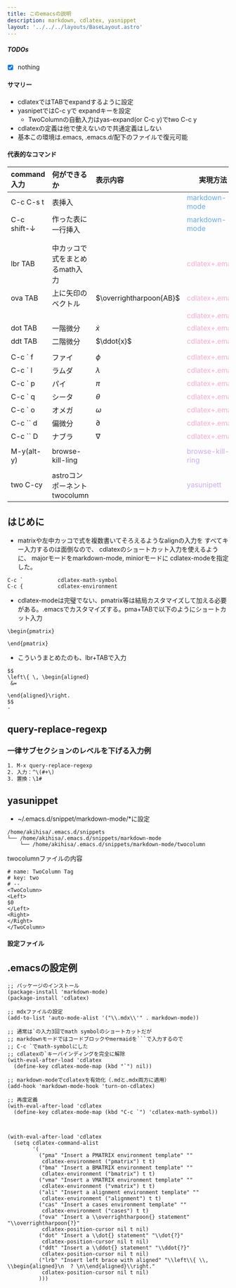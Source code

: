 ```yaml
---
title: このemacsの説明
description: markdown, cdlatex, yasnippet
layout: '../../../layouts/BaseLayout.astro'
---
```



<StandardStyle />

##### TODOs

 - [x] nothing

#### サマリー
- cdlatexではTABでexpandするように設定
- yasnipetではC-c yで expandキーを設定
  - TwoColumnの自動入力はyas-expand(or C-c y)でtwo C-c y
- cdlatexの定義は他で使えないので共通定義はしない
- 基本この環境は.emacs, .emacs.d/配下のファイルで復元可能




#### 代表的なコマンド

| command入力　 | 何ができるか                   |表示内容| 実現方法|
|:--------------|:-------------------------------|:------------------|-------------|
| C-c C-s t     | 表挿入                         || <font color="#66aaff">markdown-mode</font>
| C-c shift-↓   | 作った表に一行挿入             || <font color="#66aaff">markdown-mode</font>
|               |                                ||
|               |                                ||
| lbr TAB       | 中カッコで式をまとめるmath入力 || <font color="#ffaacc">cdlatex+.emacs</font>
| ova TAB       | 上に矢印のベクトル             |$\overrightharpoon{AB}$|<font color="#ffaacc">cdlatex+.emacs</font>
|               |                                ||<font color="#ffaacc">cdlatex+.emacs</font>
| dot TAB       | 一階微分                       |$\dot{x}$|<font color="#ffaacc">cdlatex+.emacs</font>
| ddt TAB       | 二階微分                       |$\ddot{x}$|<font color="#ffaacc">cdlatex+.emacs</font>
|               |                                ||
| C-c ` f       | ファイ                         |$\phi$  |<font color="#ffaacc">cdlatex+.emacs</font>
| C-c ` l       | ラムダ                         |$\lambda$  |<font color="#ffaacc">cdlatex+.emacs</font>
| C-c ` p       | パイ                           |$\pi$        |<font color="#ffaacc">cdlatex+.emacs</font>
| C-c ` q       | シータ                         |$\theta$|<font color="#ffaacc">cdlatex+.emacs</font>
| C-c ` o       | オメガ                         |$\omega$|<font color="#ffaacc">cdlatex+.emacs</font>
| C-c `` d      | 偏微分                         |$\partial$  |<font color="#ffaacc">cdlatex+.emacs</font>
| C-c `` D      | ナブラ                         |$\nabla$  |<font color="#ffaacc">cdlatex+.emacs</font>
|               |                                |                 |
| M-y(alt-y)    | browse-kill-ling               ||<font color="#ccaaff">browse-kill-ring</font>
|               |                                |                 |
| two C-cy      | astroコンポーネントtwocolumn   ||<font color="#ccaaff">yasunipett</font>



## はじめに
- matrixや左中カッコで式を複数書いてそろえるようなalignの入力を
すべてキー入力するのは面倒なので、
cdlatexのショートカット入力を使えるように、
majorモードをmarkdown-mode, miniorモードに
cdlatex-modeを指定した。
```text
C-c `           cdlatex-math-symbol
C-c {           cdlatex-environment
```
- cdlatex-modeは完璧でない、pmatrix等は結局カスタマイズして加える必要がある。.emacsでカスタマイズする。pma+TABで以下のようにショートカット入力
```text
\begin{pmatrix}

\end{pmatrix}
```
- こういうまとめたのも、lbr+TABで入力
```text
$$
\left\{ \, \begin{aligned}
 &=
   
\end{aligned}\right.
$$
- 
```

## query-replace-regexp

### 一律サブセクションのレベルを下げる入力例
```txt
1. M-x query-replace-regexp
2. 入力：^\(#+\)
3. 置換：\1#
```


## yasunippet

- ~/.emacs.d/snippet/markdown-mode/*に設定
```
/home/akihisa/.emacs.d/snippets
└── /home/akihisa/.emacs.d/snippets/markdown-mode
    └── /home/akihisa/.emacs.d/snippets/markdown-mode/twocolumn
```
twocolumnファイルの内容
```
# name: TwoColumn Tag
# key: two
# --
<TwoColumn>
<Left>
$0
</Left>
<Right>
</Right>
</TwoColumn>
```


#### 設定ファイル

## .emacsの設定例

```text
;; パッケージのインストール
(package-install 'markdown-mode)
(package-install 'cdlatex)

;; mdxファイルの設定
(add-to-list 'auto-mode-alist '("\\.mdx\\'" . markdown-mode))

;; 通常は`の入力3回でmath symbolのショートカットだが
;; markdownモードではコードブロックやmermaidを```で入力するので
;; C-c `でmath-symbolにした
;; cdlatexの`キーバインディングを完全に解除
(with-eval-after-load 'cdlatex
  (define-key cdlatex-mode-map (kbd "`") nil))

;; markdown-modeでcdlatexを有効化（.mdと.mdx両方に適用）
(add-hook 'markdown-mode-hook 'turn-on-cdlatex)

;; 再度定義
(with-eval-after-load 'cdlatex
  (define-key cdlatex-mode-map (kbd "C-c `") 'cdlatex-math-symbol))



(with-eval-after-load 'cdlatex
  (setq cdlatex-command-alist
        '(
          ("pma" "Insert a PMATRIX environment template" ""
           cdlatex-environment ("pmatrix") t t)
          ("bma" "Insert a BMATRIX environment template" ""
           cdlatex-environment ("bmatrix") t t)
          ("vma" "Insert a VMATRIX environment template" ""
           cdlatex-environment ("vmatrix") t t)
          ("ali" "Insert a alignment environment template" ""
           cdlatex-environment ("alignment") t t)
          ("cas" "Insert a cases environment template" ""
           cdlatex-environment ("cases") t t)
          ("ova" "Insert a \\overrightharpoon{} statement" "\\overrightharpoon{?}"
           cdlatex-position-cursor nil t nil)
          ("dot" "Insert a \\dot{} statement" "\\dot{?}"
           cdlatex-position-cursor nil t nil)
          ("ddt" "Insert a \\ddot{} statement" "\\ddot{?}"
           cdlatex-position-cursor nil t nil)
          ("lrb" "Insert left brace with aligned" "\\left\\{ \\, \\begin{aligned}\n  ? \n\\end{aligned}\\right."
           cdlatex-position-cursor nil t nil)
          )))
```

